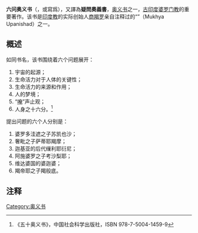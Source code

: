 {{印度教}}
'''六问奥义书'''（{{lang-sa|प्रश्नोपनिषद्|{{IAST|praṣnopaniṣad}}}}，或寫爲{{IAST|Praśna Upaniṣad}}），又譯為'''疑問奧義書'''，[[奥义书|奥义书]]之一，[[古印度|古印度]][[婆罗门教|婆罗门教]]的重要著作。该书是[[印度教|印度教]]的实际创始人[[商羯罗|商羯罗]]亲自注释过的“{{le|主要奥义书|Mukhya Upanishads}}”（Mukhya Upanishad）之一。

==概述==
如同书名，该书围绕着六个问题展开：
# 宇宙的起源；
# 生命活力对于人体的关键性；
# 生命活力的来源和作用；
# 人的梦境；
# “[[唵|唵]]”声止观；
# 人身之十六分。<ref>《五十奥义书》，中国社会科学出版社，ISBN 978-7-5004-1459-9</ref>

提出问题的六个人分别是：
# 婆罗多洼遮之子苏凯也沙；
# 奢毗之子萨蒂耶羯摩；
# 迦基亚的后代缫利耶衍尼；
# 阿施婆罗之子考沙梨耶；
# 维达婆国的婆迦婆；
# 羯帝耶之子羯般底。

== 注释 ==
<references/>

{{印度神話}}
[[Category:奥义书|Category:奥义书]]